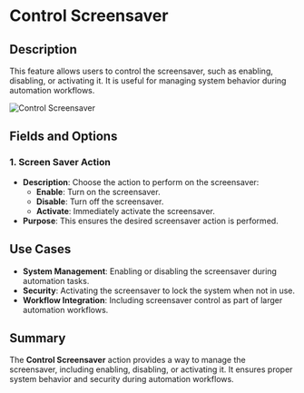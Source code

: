 # Control Screensaver  

## Description

This feature allows users to control the screensaver, such as enabling, disabling, or activating it. It is useful for managing system behavior during automation workflows.  

![Control Screensaver](../../assets/workstation/control-screensaver.png)  

## Fields and Options  

### 1. **Screen Saver Action** 

- **Description**: Choose the action to perform on the screensaver:  
  - **Enable**: Turn on the screensaver.  
  - **Disable**: Turn off the screensaver.  
  - **Activate**: Immediately activate the screensaver.  
- **Purpose**: This ensures the desired screensaver action is performed.  

## Use Cases

- **System Management**: Enabling or disabling the screensaver during automation tasks.  
- **Security**: Activating the screensaver to lock the system when not in use.  
- **Workflow Integration**: Including screensaver control as part of larger automation workflows.  

## Summary

The **Control Screensaver** action provides a way to manage the screensaver, including enabling, disabling, or activating it. It ensures proper system behavior and security during automation workflows.